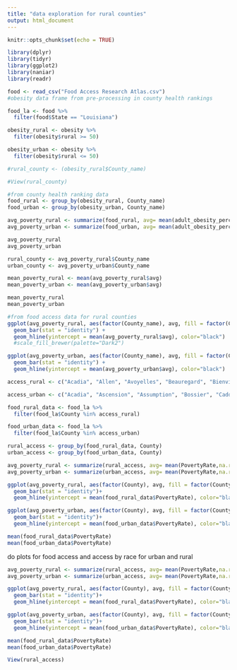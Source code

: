 ---
title: "data exploration for rural counties"
output: html_document
---

```{r setup, include=FALSE}
knitr::opts_chunk$set(echo = TRUE)
```

```{r}
library(dplyr)
library(tidyr)
library(ggplot2)
library(naniar)
library(readr)
```

```{r}
food <- read_csv("Food Access Research Atlas.csv")
#obesity data frame from pre-processing in county health rankings
```

```{r}
food_la <- food %>%
  filter(food$State == "Louisiana")

obesity_rural <- obesity %>%
  filter(obesity$rural >= 50)

obesity_urban <- obesity %>%
  filter(obesity$rural <= 50)

#rural_county <- (obesity_rural$County_name)

#View(rural_county)
```

```{r}
#from county health ranking data
food_rural <- group_by(obesity_rural, County_name)
food_urban <- group_by(obesity_urban, County_name)

avg_poverty_rural <- summarize(food_rural, avg= mean(adult_obesity_percent,na.rm=TRUE))
avg_poverty_urban <- summarize(food_urban, avg= mean(adult_obesity_percent,na.rm=TRUE))

avg_poverty_rural
avg_poverty_urban

rural_county <- avg_poverty_rural$County_name
urban_county <- avg_poverty_urban$County_name

mean_poverty_rural <- mean(avg_poverty_rural$avg)
mean_poverty_urban <- mean(avg_poverty_urban$avg)

mean_poverty_rural
mean_poverty_urban

```

```{r}
#from food access data for rural counties
ggplot(avg_poverty_rural, aes(factor(County_name), avg, fill = factor(County_name))) +
  geom_bar(stat = "identity") + 
  geom_hline(yintercept = mean(avg_poverty_rural$avg), color="black") 
  #scale_fill_brewer(palette="Dark2")

ggplot(avg_poverty_urban, aes(factor(County_name), avg, fill = factor(County_name))) +
  geom_bar(stat = "identity") + 
  geom_hline(yintercept = mean(avg_poverty_urban$avg), color="black")
```

```{r}
access_rural <- c("Acadia", "Allen", "Avoyelles", "Beauregard", "Bienville", "Caldwell", "Cameron", "Catahoula", "Claiborne", "De Soto", "East Feliciana", "Evangeline", "Franklin", "Grant", "Iberville", "Jackson", "Jefferson Davis", "La Salle", "Livingston", "Morehouse", "Natchitoches", "Pointe Coupee", "Red River", "Richland", "Sabine", "St. Helena", "St. Martin", "Tangipahoa", "Tensas", "Union", "Vermillon", "Washington", "Webster", "West Carroll", "West Feliciana", "Winn")

access_urban <- c("Acadia", "Ascension", "Assumption", "Bossier", "Caddo", "Calcasieu", "Concordia", "East Baton Rouge", "East Carroll", "Iberia", "Iberville", "Jefferson", "Jefferson Davis", "Lafayette", "Lafourche", "Lincoln", "Livingston", "Madison", "Morehouse", "Orleans", "Ouachita", "Plaquemines", "Rapides", "St. Bernard", "St. Charles", "St. James", "St. John the Baptist", "St. Landry", "St. Martin", "St. Mary", "St. Tammany", "Tangipahoa", "Terrebonne", "Vernon", "West Baton Rouge")

food_rural_data <- food_la %>%
  filter(food_la$County %in% access_rural)

food_urban_data <- food_la %>%
  filter(food_la$County %in% access_urban)

rural_access <- group_by(food_rural_data, County)
urban_access <- group_by(food_urban_data, County)

avg_poverty_rural <- summarize(rural_access, avg= mean(PovertyRate,na.rm=TRUE))
avg_poverty_urban <- summarize(urban_access, avg= mean(PovertyRate,na.rm=TRUE))

ggplot(avg_poverty_rural, aes(factor(County), avg, fill = factor(County)))+
  geom_bar(stat = "identity")+ 
  geom_hline(yintercept = mean(food_rural_data$PovertyRate), color="black") 

ggplot(avg_poverty_urban, aes(factor(County), avg, fill = factor(County)))+
  geom_bar(stat = "identity")+ 
  geom_hline(yintercept = mean(food_urban_data$PovertyRate), color="black") 

mean(food_rural_data$PovertyRate)
mean(food_urban_data$PovertyRate)
```


do plots for food access and access by race for urban and rural
```{r}
avg_poverty_rural <- summarize(rural_access, avg= mean(PovertyRate,na.rm=TRUE))
avg_poverty_urban <- summarize(urban_access, avg= mean(PovertyRate,na.rm=TRUE))

ggplot(avg_poverty_rural, aes(factor(County), avg, fill = factor(County)))+
  geom_bar(stat = "identity")+ 
  geom_hline(yintercept = mean(food_rural_data$PovertyRate), color="black") 

ggplot(avg_poverty_urban, aes(factor(County), avg, fill = factor(County)))+
  geom_bar(stat = "identity")+ 
  geom_hline(yintercept = mean(food_urban_data$PovertyRate), color="black") 

mean(food_rural_data$PovertyRate)
mean(food_urban_data$PovertyRate)
```

```{r}
View(rural_access)
```


